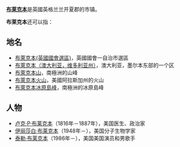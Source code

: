 '''[[布莱克本|布莱克本]]'''是英國英格兰兰开夏郡的市镇。

'''布莱克本'''还可以指：

==地名==
*[[布萊克本(英國國會選區)|布萊克本(英國國會選區)]]，英國國會一自治市選區
*[[布萊克本（澳大利亚，维多利亚州）|布萊克本（澳大利亚，维多利亚州）]]，澳大利亚，墨尔本东部的一个区
*[[布萊克本山|布萊克本山]]，南極洲的山峰
*[[布萊克本火山|布萊克本火山]]，美國阿拉斯加州的火山
*[[布萊克本冰原島峰|布萊克本冰原島峰]]，南極洲的冰原島峰

==人物==
*[[卢克·P·布莱克本|卢克·P·布莱克本]]（1816年－1887年），美国医生、政治家
*[[伊丽莎白·布莱克本|伊丽莎白·布莱克本]]（1948年－），美国分子生物学家
*[[泰勒·布莱克本|泰勒·布莱克本]]（1986年－），美国美国演员和男歌手

{{Disambig|Cat=四字消歧义}}